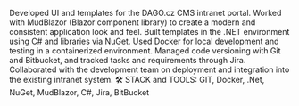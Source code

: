 Developed UI and templates for the DAGO.cz CMS intranet portal.
Worked with MudBlazor (Blazor component library) to create a modern and consistent application look and feel.
Built templates in the .NET environment using C# and libraries via NuGet.
Used Docker for local development and testing in a containerized environment.
Managed code versioning with Git and Bitbucket, and tracked tasks and requirements through Jira.
Collaborated with the development team on deployment and integration into the existing intranet system.
🛠️ STACK and TOOLS:  GIT, Docker, .Net, NuGet, MudBlazor, C#, Jira, BitBucket 